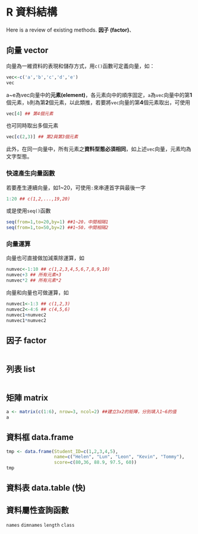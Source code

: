 # R 資料結構 {#RDataStructure}

Here is a review of existing methods.
**因子 (factor)**、

## 向量 vector
向量為一維資料的表現和儲存方式，用`c()`函數可定義向量，如：
```r
vec<-c('a','b','c','d','e')
vec
```
a~e為vec向量中的**元素(element)**，各元素向中的順序固定，`a`為`vec`向量中的第**1**個元素，`b`則為第**2**個元素，以此類推，若要將`vec`向量的第**4**個元素取出，可使用
```r
vec[4] ## 第4個元素
```
也可同時取出多個元素
```r
vec[c(2,3)] ## 第2與第3個元素
```
此外，在同一向量中，所有元素之**資料型態必須相同**，如上述`vec`向量，元素均為文字型態。

### 快速產生向量函數
若要產生連續向量，如1~20，可使用`:`來串連首字與最後一字
```r
1:20 ## c(1,2,...,19,20)
```
或是使用`seq()`函數

```r
seq(from=1,to=20,by=1) ##1~20，中間相隔1
seq(from=1,to=50,by=2) ##1~50，中間相隔2
```

### 向量運算
向量也可直接做加減乘除運算，如
```r
numvec<-1:10 ## c(1,2,3,4,5,6,7,8,9,10)
numvec+3 ## 所有元素+3
numvec*2 ## 所有元素*2
```
向量和向量也可做運算，如
```r
numvec1<-1:3 ## c(1,2,3)
numvec2<-4:6 ## c(4,5,6)
numvec1+numvec2
numvec1*numvec2
```

## 因子 factor
```r

```

## 列表 list
```r

```

## 矩陣 matrix
```r
a <- matrix(c(1:6), nrow=3, ncol=2) ##建立3x2的矩陣，分別填入1~6的值
a
```
## 資料框 data.frame
```r
tmp <- data.frame(Student_ID=c(1,2,3,4,5),
                  name=c("Helen", "Lun", "Leon", "Kevin", "Tommy"),
                  score=c(80,36, 88.9, 97.5, 60))
tmp 
```
## 資料表 data.table (快)

## 資料屬性查詢函數
`names`
`dimnames`
`length`
`class`

